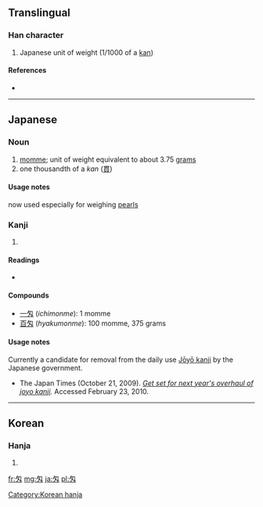 {{also|匆}}
==Translingual==

===Han character===
{{Han char|rn=20|rad=勹|as=02|sn=4|four=|canj=心大 (PK), X心大 (XPK)}}

# Japanese unit of weight (1/1000 of a [[kan]])

====References====
* {{Han ref|kx=0150.241|dkj=02502|dj=0339.150|hdz=10256.011|uh=5301|ud=21249}}

----

==Japanese==

===Noun===
{{ja-noun|k|hira=もんめ|rom=monme}}

# [[momme]]; unit of weight equivalent to about 3.75 [[gram]]s
# one thousandth of a ''kan'' ([[貫]])

====Usage notes====
now used especially for weighing [[pearls]]

===Kanji===
{{ja-kanji|grade=c|rs=勹02}}

# {{defn|Japanese|sort=勹02}}

====Readings====
* {{ja-readings|kun=[[もんめ]] (''monme''), [[め]] (''me'')}}

====Compounds====
* [[一匁]] (''ichimonme''): 1 momme
* [[百匁]] (''hyakumonme''): 100 momme, 375 grams

====Usage notes====
Currently a candidate for removal from the daily use [[w:Jōyō kanji|Jōyō kanji]] by the Japanese government.
* The Japan Times (October 21, 2009). ''[http://www.kanjiclinic.com/kc99final.htm Get set for next year's overhaul of joyo kanji].'' Accessed February 23, 2010.

----

==Korean==

===Hanja===
{{ko-hanja|hangeul=[[문]]|rv=mun|mr=mun}}

# {{defn|Korean|sort=勹02}}

[[Category:Korean hanja]]

[[fr:匁]]
[[mg:匁]]
[[ja:匁]]
[[pl:匁]]